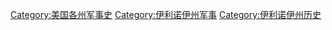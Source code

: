 [[Category:美国各州军事史|Category:美国各州军事史]]
[[Category:伊利诺伊州军事|Category:伊利诺伊州军事]]
[[Category:伊利诺伊州历史|Category:伊利诺伊州历史]]